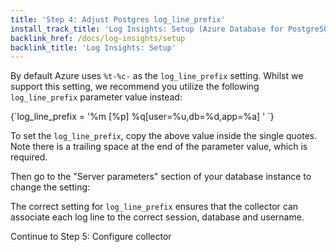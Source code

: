 ```yaml
---
title: 'Step 4: Adjust Postgres log_line_prefix'
install_track_title: 'Log Insights: Setup (Azure Database for PostgreSQL)'
backlink_href: /docs/log-insights/setup
backlink_title: 'Log Insights: Setup'
---
```




By default Azure uses `%t-%c-` as the `log_line_prefix` setting. Whilst we support this setting,
we recommend you utilize the following `log_line_prefix` parameter value instead:

<CodeBlock language="text">
{`log_line_prefix = '%m [%p] %q[user=%u,db=%d,app=%a] '
`}
</CodeBlock>

To set the `log_line_prefix`, copy the above value inside the single quotes. Note there is a trailing space at the end
of the parameter value, which is required.

Then go to the "Server parameters" section of your database instance to change the setting:

<ImgLogLinePrefix />

The correct setting for `log_line_prefix` ensures that the collector can associate each log line
to the correct session, database and username.

<Link className="btn btn-success" to="05_configure_collector">
  Continue to Step 5: Configure collector
</Link>
